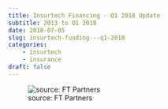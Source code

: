 ```yaml
---
title: Insurtech Financing - Q1 2018 Update
subtitle: 2013 to Q1 2018
date: 2018-07-05
slug: insurtech-funding---q1-2018
categories:
    - insurtech
    - insurance
draft: false
---
```


![source: FT Partners](FTPartners-insurtech-funding-q1-2018.png)
